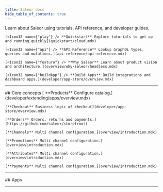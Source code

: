 ```yaml
---
title: Saleor docs
hide_table_of_contents: true
---
```



<Tiles />

Learn about Saleor using tutorials, API reference, and developer guides.

<CardGrid>

    [<Icon32 name={"play"} /> **Quickstart** Explore tutorials to get up and running quickly](quickstart/cloud.mdx)

    [<Icon32 name={"api"} /> **API Reference** Lookup GraphQL types, queries and mutations.](api-reference/api-reference.mdx)

    [<Icon32 name={"feature"} /> **Why Saleor** Learn about product vision and architecture.](overview/why-saleor/headless.mdx)

    [<Icon32 name={"buildApp"} /> **Build Apps** Build integrations and dashboard apps.](developer/app-store/overview.mdx)

</CardGrid>

<hr />
## Core concepts

<Chapters>
    [ **Products** Configure catalog.](developer/extending/apps/overview.mdx)

    [**Checkout** Business logic of checkout](developer/app-store/overview.mdx)

    [**Orders** Orders, returns and payments.](https://github.com/saleor/storefront)

    [**Channels** Multi channel configuration.](overview/introduction.mdx)

    [**Promotions** Multi channel configuration.](overview/introduction.mdx)

    [**Attributes** Multi channel configuration.](overview/introduction.mdx)

    [**Payments** Multi channel configuration.](overview/introduction.mdx)

</Chapters>

<hr />
## Apps
<Apps />
<hr />

